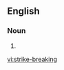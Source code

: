 {{also|strikebreaking|strike breaking}}
==English==

===Noun===
{{en-noun|head=[[strike]]-[[breaking]]|-}}

# {{alternative spelling of|strikebreaking|lang=en}}

[[vi:strike-breaking]]